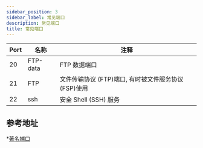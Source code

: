 ```yaml
---
sidebar_position: 3
sidebar_label: 常见端口
description: 常见端口
title: 常见端口
---
```




| Port | 名称 | 注释 |
| --- | --- | --- |
| 20 | FTP-data | FTP 数据端口 |
| 21 | FTP | 文件传输协议 (FTP)端口, 有时被文件服务协议 (FSP)使用 |
| 22 | ssh | 安全 Shell (SSH) 服务 |

## 参考地址

*[著名端口](https://tool.oschina.net/commons?type=7)
